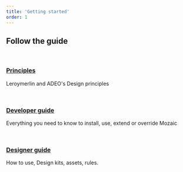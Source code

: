 ```yaml
---
title: 'Getting started'
order: 1
---
```


## Follow the guide

<br />

### [Principles](/GetStarted/Principles/)

Leroymerlin and ADEO's Design principles

<br />

### [Developer guide](/GetStarted/Developers/)

Everything you need to know to install, use, extend or override Mozaic

<br />

### [Designer guide](/GetStarted/Designers/)

How to use, Design kits, assets, rules.
